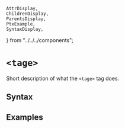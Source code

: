     AttrDisplay,
    ChildrenDisplay,
    ParentsDisplay,
    PtxExample,
    SyntaxDisplay,
} from "../../../components";

# `<tage>`

Short description of what the `<tage>` tag does.

## Syntax

<SyntaxDisplay name="tage" />

## Examples

    